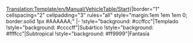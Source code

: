 <noinclude>[[Translation:Template/en/Manual/VehicleTable/Start]]</noinclude><noinclude></noinclude>{|border="1" cellspacing="2" cellpadding="3" rules="all" style="margin:1em 1em 1em 0; border:solid 1px #AAAAAA;"
|-
!style="background: #ccffcc"|Templado
!style="background: #ccccff"|Subártico
!style="background: #ffffcc"|Subtropical
!style="background: #ff9999"|Fantasía